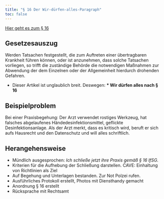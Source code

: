 ```yaml
---
title: "§ 16 Der Wir-dürfen-alles-Paragraph"
toc: false
---
```



[Hier geht es zum § 16](https://www.gesetze-im-internet.de/ifsg/__16.html)

::: {.callout-tip}
## Gesetzesauszug
Werden Tatsachen festgestellt, die zum Auftreten einer übertragbaren Krankheit führen können, oder ist anzunehmen, dass solche Tatsachen vorliegen, so trifft die zuständige Behörde die notwendigen Maßnahmen zur Abwendung der dem Einzelnen oder der Allgemeinheit hierdurch drohenden Gefahren.
:::


* Dieser Artikel ist unglaublich breit. Deswegen: __* Wir dürfen alles nach § 16__


::: {.panel-tabset}
## Beispielproblem
Bei einer Praxisbegehung: Der Arzt verwendet rostiges Werkzeug, hat falsches abgelaufenes Händedesinfektionsmittel, geflickte Desinfektionsanlage. Als der Arzt merkt, dass es kritisch wird,  beruft er sich aufs Hausrecht und den Datenschutz und will alles schriftlich. 

## Herangehensweise
* Mündlich ausgesprochen: _Ich schließe jetzt ihre Praxis gemäß § 16 IfSG._
* Kriterien für die Aufhebung der Schließung darstellen. CAVE: Einhaltung von Richtlinien als Ziel 
* Auf Begehung und Unterlagen bestanden. Zur Not Polzei rufen.
* Ausführliches Protokoll erstellt, Photos mit Diensthandy gemacht
* Anordnung § 16 erstellt
* Rücksprache mit Rechtsamt

:::

